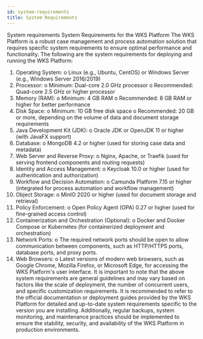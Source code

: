```yaml
---
id: system-requirements
title: System Requirements
---
```


System requirements
System Requirements for the WKS Platform
The WKS Platform is a robust case management and process automation solution that requires specific system requirements to ensure optimal performance and functionality. The following are the system requirements for deploying and running the WKS Platform:
1.	Operating System:
o	Linux (e.g., Ubuntu, CentOS) or Windows Server (e.g., Windows Server 2016/2019)
2.	Processor:
o	Minimum: Dual-core 2.0 GHz processor
o	Recommended: Quad-core 2.5 GHz or higher processor
3.	Memory (RAM):
o	Minimum: 4 GB RAM
o	Recommended: 8 GB RAM or higher for better performance
4.	Disk Space:
o	Minimum: 10 GB free disk space
o	Recommended: 20 GB or more, depending on the volume of data and document storage requirements
5.	Java Development Kit (JDK):
o	Oracle JDK or OpenJDK 11 or higher (with JavaFX support)
6.	Database:
o	MongoDB 4.2 or higher (used for storing case data and metadata)
7.	Web Server and Reverse Proxy:
o	Nginx, Apache, or Traefik (used for serving frontend components and routing requests)
8.	Identity and Access Management:
o	Keycloak 10.0 or higher (used for authentication and authorization)
9.	Workflow and Decision Automation:
o	Camunda Platform 7.15 or higher (integrated for process automation and workflow management)
10.	Object Storage:
o	MinIO 2020 or higher (used for document storage and retrieval)
11.	Policy Enforcement:
o	Open Policy Agent (OPA) 0.27 or higher (used for fine-grained access control)
12.	Containerization and Orchestration (Optional):
o	Docker and Docker Compose or Kubernetes (for containerized deployment and orchestration)
13.	Network Ports:
o	The required network ports should be open to allow communication between components, such as HTTP/HTTPS ports, database ports, and proxy ports.
14.	Web Browsers:
o	Latest versions of modern web browsers, such as Google Chrome, Mozilla Firefox, or Microsoft Edge, for accessing the WKS Platform's user interface.
It is important to note that the above system requirements are general guidelines and may vary based on factors like the scale of deployment, the number of concurrent users, and specific customization requirements. It is recommended to refer to the official documentation or deployment guides provided by the WKS Platform for detailed and up-to-date system requirements specific to the version you are installing.
Additionally, regular backups, system monitoring, and maintenance practices should be implemented to ensure the stability, security, and availability of the WKS Platform in production environments.
